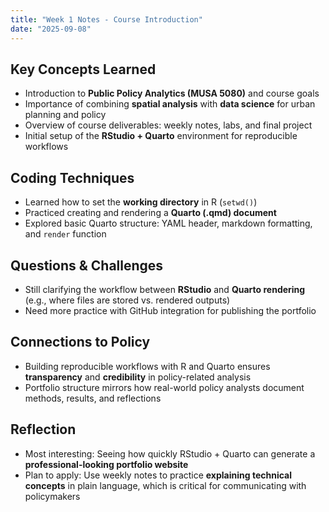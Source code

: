 ```yaml
---
title: "Week 1 Notes - Course Introduction"
date: "2025-09-08"
---
```


## Key Concepts Learned
- Introduction to **Public Policy Analytics (MUSA 5080)** and course goals  
- Importance of combining **spatial analysis** with **data science** for urban planning and policy  
- Overview of course deliverables: weekly notes, labs, and final project  
- Initial setup of the **RStudio + Quarto** environment for reproducible workflows  

## Coding Techniques
- Learned how to set the **working directory** in R (`setwd()`)  
- Practiced creating and rendering a **Quarto (.qmd) document**  
- Explored basic Quarto structure: YAML header, markdown formatting, and `render` function  

## Questions & Challenges
- Still clarifying the workflow between **RStudio** and **Quarto rendering** (e.g., where files are stored vs. rendered outputs)  
- Need more practice with GitHub integration for publishing the portfolio  

## Connections to Policy
- Building reproducible workflows with R and Quarto ensures **transparency** and **credibility** in policy-related analysis  
- Portfolio structure mirrors how real-world policy analysts document methods, results, and reflections  

## Reflection
- Most interesting: Seeing how quickly RStudio + Quarto can generate a **professional-looking portfolio website**  
- Plan to apply: Use weekly notes to practice **explaining technical concepts** in plain language, which is critical for communicating with policymakers  
